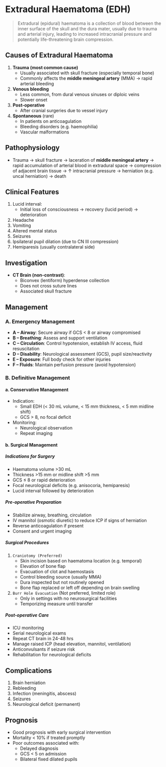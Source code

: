 # Extradural Haematoma (EDH)

> Extradural (epidural) haematoma is a collection of blood between the inner surface of the skull and the dura mater, usually due to trauma and arterial injury, leading to increased intracranial pressure and potentially life-threatening brain compression.

## Causes of Extradural Haematoma

1. **Trauma (most common cause)**
   - Usually associated with skull fracture (especially temporal bone)
   - Commonly affects the **middle meningeal artery** (MMA) → rapid arterial bleeding
2. **Venous bleeding**
   - Less common, from dural venous sinuses or diploic veins
   - Slower onset
3. **Post-operative**
   - After cranial surgeries due to vessel injury
4. **Spontaneous** (rare)
   - In patients on anticoagulation
   - Bleeding disorders (e.g. haemophilia)
   - Vascular malformations

## Pathophysiology

- Trauma → skull fracture → laceration of **middle meningeal artery**
  → rapid accumulation of arterial blood in extradural space
  → compression of adjacent brain tissue
  → ↑ intracranial pressure → herniation (e.g. uncal herniation) → death

## Clinical Features

1. Lucid interval:
   - Initial loss of consciousness → recovery (lucid period) → deterioration
2. Headache
3. Vomiting
4. Altered mental status
5. Seizures
6. Ipsilateral pupil dilation (due to CN III compression)
7. Hemiparesis (usually contralateral side)

## Investigation

- **CT Brain (non-contrast)**:
  - Biconvex (lentiform) hyperdense collection
  - Does not cross suture lines
  - Associated skull fracture

## Management

### A. Emergency Management

- **A – Airway**: Secure airway if GCS < 8 or airway compromised
- **B – Breathing**: Assess and support ventilation
- **C – Circulation**: Control hypotension, establish IV access, fluid resuscitation
- **D – Disability**: Neurological assessment (GCS), pupil size/reactivity
- **E – Exposure**: Full body check for other injuries
- **F – Fluids**: Maintain perfusion pressure (avoid hypotension)

### B. Definitive Management

#### a. Conservative Management

- Indication:
  - Small EDH (< 30 mL volume, < 15 mm thickness, < 5 mm midline shift)
  - GCS > 8, no focal deficit
- Monitoring:
  - Neurological observation
  - Repeat imaging

#### b. Surgical Management

##### Indications for Surgery

- Haematoma volume >30 mL
- Thickness >15 mm or midline shift >5 mm
- GCS ≤ 8 or rapid deterioration
- Focal neurological deficits (e.g. anisocoria, hemiparesis)
- Lucid interval followed by deterioration

##### Pre-operative Preparation

- Stabilize airway, breathing, circulation
- IV mannitol (osmotic diuretic) to reduce ICP if signs of herniation
- Reverse anticoagulation if present
- Consent and urgent imaging

##### Surgical Procedures

1. `Craniotomy (Preferred)`
   - Skin incision based on haematoma location (e.g. temporal)
   - Elevation of bone flap
   - Evacuation of clot and haemostasis
   - Control bleeding source (usually MMA)
   - Dura inspected but not routinely opened
   - Bone flap replaced or left off depending on brain swelling
2. `Burr Hole Evacuation` (Not preferred, limited role)
   - Only in settings with no neurosurgical facilities
   - Temporizing measure until transfer

##### Post-operative Care

- ICU monitoring
- Serial neurological exams
- Repeat CT brain in 24-48 hrs
- Manage raised ICP (head elevation, mannitol, ventilation)
- Anticonvulsants if seizure risk
- Rehabilitation for neurological deficits

## Complications

1. Brain herniation
2. Rebleeding
3. Infection (meningitis, abscess)
4. Seizures
5. Neurological deficit (permanent)

## Prognosis

- Good prognosis with early surgical intervention
- Mortality < 10% if treated promptly
- Poor outcomes associated with:
  - Delayed diagnosis
  - GCS < 5 on admission
  - Bilateral fixed dilated pupils
